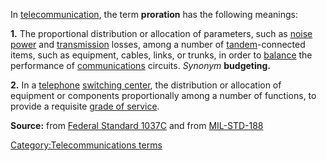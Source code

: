 In [[telecommunication]], the term '''proration''' has the following meanings: 

'''1.'''  The proportional distribution or allocation of parameters, such as [[noise power]] and [[transmission (telecommunications)|transmission]] losses, among a number of [[tandem]]-connected items, such as equipment, cables, links, or trunks, in order to [[balance]] the performance of [[information transfer|communications]] circuits.  ''Synonym'' '''budgeting.''' 

'''2.''' In a [[telephone]] [[switching center]], the distribution or allocation of equipment or components proportionally among a number of functions, to provide a requisite [[grade of service]]. 

'''Source:''' from [[Federal Standard 1037C]] and from [[MIL-STD-188]]

[[Category:Telecommunications terms]]